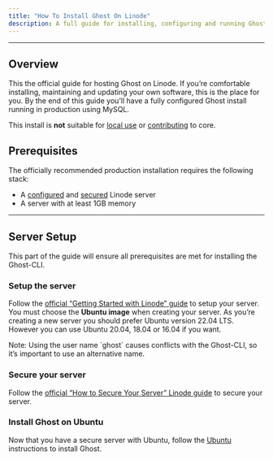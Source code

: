 ```yaml
---
title: "How To Install Ghost On Linode"
description: A full guide for installing, configuring and running Ghost on your Linode server, for use in production.
---
```


***

## Overview

This the official guide for hosting Ghost on Linode. If you’re comfortable installing, maintaining and updating your own software, this is the place for you. By the end of this guide you’ll have a fully configured Ghost install running in production using MySQL.

This install is **not** suitable for [local use](/install/local/) or [contributing](/install/source/) to core.

## Prerequisites

The officially recommended production installation requires the following stack:

* A [configured](https://www.linode.com/docs/guides/getting-started/) and [secured](https://www.linode.com/docs/guides/securing-your-server/) Linode server
* A server with at least 1GB memory

***

## Server Setup

This part of the guide will ensure all prerequisites are met for installing the Ghost-CLI.

### Setup the server

Follow the [official “Getting Started with Linode” guide](https://www.linode.com/docs/guides/getting-started/) to setup your server. You must choose the **Ubuntu image** when creating your server. As you’re creating a new server you should prefer Ubuntu version 22.04 LTS. However you can use Ubuntu 20.04, 18.04 or 16.04 if you want.

<Note>
   Note: Using the user name `ghost` causes conflicts with the Ghost-CLI, so it’s important to use an alternative name.
</Note>

### Secure your server

Follow the [official “How to Secure Your Server” Linode guide](https://www.linode.com/docs/guides/securing-your-server/) to secure your server.

### Install Ghost on Ubuntu

Now that you have a secure server with Ubuntu, follow the [Ubuntu](/install/ubuntu/) instructions to install Ghost.